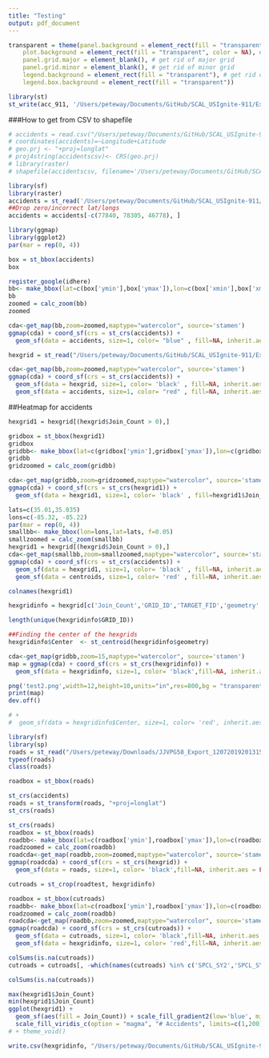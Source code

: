 ```yaml
---
title: "Testing"
output: pdf_document
---
```

```r
transparent = theme(panel.background = element_rect(fill = "transparent"), # bg of the panel
    plot.background = element_rect(fill = "transparent", color = NA), # bg of the plot
    panel.grid.major = element_blank(), # get rid of major grid
    panel.grid.minor = element_blank(), # get rid of minor grid
    legend.background = element_rect(fill = "transparent"), # get rid of legend bg
    legend.box.background = element_rect(fill = "transparent"))
```

```r
library(st)
st_write(acc_911, '/Users/peteway/Documents/GitHub/SCAL_USIgnite-911/Excel & CSV Sheets/Shapefiles/New 911 Accident Shapefiles/Accidents_with_Time.shp')
```



###How to get from CSV to shapefile
```r
# accidents = read.csv("/Users/peteway/Documents/GitHub/SCAL_USIgnite-911/Excel & CSV Sheets/Accidents/RawAccidentData_DropDupsTest2.csv")
# coordinates(accidents)=~Longitude+Latitude
# geo.prj <- "+proj=longlat" 
# proj4string(accidentscsv)<- CRS(geo.prj)
# library(raster)
# shapefile(accidentscsv, filename='/Users/peteway/Documents/GitHub/SCAL_USIgnite-911/Excel & CSV Sheets/Shapefiles/New 911 Accident Shapefiles/accidentsCSV.shp', overwrite=TRUE)
```

```r
library(sf)
library(raster)
accidents = st_read('/Users/peteway/Documents/GitHub/SCAL_USIgnite-911/Excel & CSV Sheets/Shapefiles/New 911 Accident Shapefiles/accidentsCSV.shp')
##Drop zero/incorrect lat/longs
accidents = accidents[-c(77840, 78305, 46778), ]
```

```r
library(ggmap)
library(ggplot2)
par(mar = rep(0, 4))

box = st_bbox(accidents)
box

register_google(idhere)
bb<- make_bbox(lat=c(box['ymin'],box['ymax']),lon=c(box['xmin'],box['xmax']), f=0.05)
bb
zoomed = calc_zoom(bb)
zoomed 

cda<-get_map(bb,zoom=zoomed,maptype="watercolor", source='stamen')
ggmap(cda) + coord_sf(crs = st_crs(accidents)) + 
  geom_sf(data = accidents, size=1, color= "blue" , fill=NA, inherit.aes = FALSE) 

```

```r

hexgrid = st_read("/Users/peteway/Documents/GitHub/SCAL_USIgnite-911/Excel & CSV Sheets/Shapefiles/Rework_HexGridpoint2sqmi/Accident_HexGrid_02sqmi.shp")

cda<-get_map(bb,zoom=zoomed,maptype="watercolor", source='stamen')
ggmap(cda) + coord_sf(crs = st_crs(accidents)) + 
  geom_sf(data = hexgrid, size=1, color= 'black' , fill=NA, inherit.aes = FALSE) +
  geom_sf(data = accidents, size=1, color= "red" , fill=NA, inherit.aes = FALSE)
```

##Heatmap for accidents
```r
hexgrid1 = hexgrid[(hexgrid$Join_Count > 0),]

gridbox = st_bbox(hexgrid1)
gridbox
gridbb<- make_bbox(lat=c(gridbox['ymin'],gridbox['ymax']),lon=c(gridbox['xmin'],gridbox['xmax']), f=0.05)
gridbb
gridzoomed = calc_zoom(gridbb)

cda<-get_map(gridbb,zoom=gridzoomed,maptype="watercolor", source='stamen')
ggmap(cda) + coord_sf(crs = st_crs(hexgrid1)) + 
  geom_sf(data = hexgrid1, size=1, color= 'black' , fill=hexgrid1$Join_Count, inherit.aes = FALSE, legend=TRUE)
```

```r
lats=c(35.01,35.035)
lons=c(-85.32, -85.22)
par(mar = rep(0, 4))
smallbb<- make_bbox(lon=lons,lat=lats, f=0.05)
smallzoomed = calc_zoom(smallbb)
hexgrid1 = hexgrid[(hexgrid$Join_Count > 0),]
cda<-get_map(smallbb,zoom=smallzoomed,maptype="watercolor", source='stamen')
ggmap(cda) + coord_sf(crs = st_crs(accidents)) + 
  geom_sf(data = hexgrid1, size=1, color= 'black' , fill=NA, inherit.aes = FALSE, legend=TRUE)  + 
  geom_sf(data = centroids, size=1, color= 'red' , fill=NA, inherit.aes = FALSE, legend=TRUE)
```

```r
colnames(hexgrid1)

hexgridinfo = hexgrid[c('Join_Count','GRID_ID','TARGET_FID','geometry' )]

length(unique(hexgridinfo$GRID_ID))

##Finding the center of the hexgrids
hexgridinfo$Center  <- st_centroid(hexgridinfo$geometry)

cda<-get_map(gridbb,zoom=15,maptype="watercolor", source='stamen')
map = ggmap(cda) + coord_sf(crs = st_crs(hexgridinfo)) + 
  geom_sf(data = hexgridinfo, size=1, color= 'black',fill=NA, inherit.aes = FALSE, legend=TRUE) + transparent + xlab("Longitude") + ylab("Latitude") + labs(caption ="Hexagon Grid covering City of Chattanooga")

png('test2.png',width=12,height=10,units="in",res=800,bg = "transparent")
print(map)
dev.off()

# + 
#  geom_sf(data = hexgridinfo$Center, size=1, color= 'red', inherit.aes = FALSE, legend=TRUE)
```

```r
library(sf)
library(sp)
roads = st_read("/Users/peteway/Downloads/JJVPG58_Export_12072019201315/Roadway_Geometrics_County_HAMILTON.shp")
typeof(roads)
class(roads)

roadbox = st_bbox(roads)

st_crs(accidents)
roads = st_transform(roads, "+proj=longlat")
st_crs(roads)

st_crs(roads)
roadbox = st_bbox(roads)
roadbb<- make_bbox(lat=c(roadbox['ymin'],roadbox['ymax']),lon=c(roadbox['xmin'],roadbox['xmax']), f=0.05)
roadzoomed = calc_zoom(roadbb)
roadcda<-get_map(roadbb,zoom=zoomed,maptype="watercolor", source='stamen')
ggmap(roadcda) + coord_sf(crs = st_crs(hexgrid)) + 
  geom_sf(data = roads, size=1, color= 'black',fill=NA, inherit.aes = FALSE, legend=TRUE)

cutroads = st_crop(roadtest, hexgridinfo)

roadbox = st_bbox(cutroads)
roadbb<- make_bbox(lat=c(roadbox['ymin'],roadbox['ymax']),lon=c(roadbox['xmin'],roadbox['xmax']), f=0.05)
roadzoomed = calc_zoom(roadbb)
roadcda<-get_map(roadbb,zoom=zoomed,maptype="watercolor", source='stamen')
ggmap(roadcda) + coord_sf(crs = st_crs(cutroads)) + 
  geom_sf(data = cutroads, size=1, color= 'black',fill=NA, inherit.aes = FALSE, legend=TRUE) + 
  geom_sf(data = hexgridinfo, size=1, color= 'red',fill=NA, inherit.aes = FALSE, legend=TRUE) 

```


```r
colSums(is.na(cutroads))
cutroads = cutroads[, -which(names(cutroads) %in% c('SPCL_SY2','SPCL_SYS_2','SPCL_SYS_3'))]

colSums(is.na(cutroads))
```

```r
max(hexgrid1$Join_Count)
min(hexgrid1$Join_Count)
ggplot(hexgrid1) +
  geom_sf(aes(fill = Join_Count)) + scale_fill_gradient2(low='blue', mid='yellow', high='red', midpoint=500, limits=c(1,1000), "Number of Accidents") + 
  scale_fill_viridis_c(option = "magma", "# Accidents", limits=c(1,200)) 
# + theme_void()

```

```r
write.csv(hexgridinfo, "/Users/peteway/Documents/GitHub/SCAL_USIgnite-911/Excel & CSV Sheets/Hex_Grid/Hex_GridInfo.csv")
```

